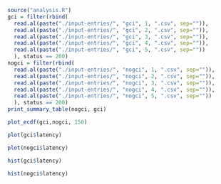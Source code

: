 

```r
source("analysis.R")
gci = filter(rbind(
  read.al(paste("./input-entries/", "gci", 1, ".csv", sep="")),
  read.al(paste("./input-entries/", "gci", 2, ".csv", sep="")),
  read.al(paste("./input-entries/", "gci", 3, ".csv", sep="")),
  read.al(paste("./input-entries/", "gci", 4, ".csv", sep="")),
  read.al(paste("./input-entries/", "gci", 5, ".csv", sep=""))
  ), status == 200)
nogci = filter(rbind(
  read.al(paste("./input-entries/", "nogci", 1, ".csv", sep="")),
  read.al(paste("./input-entries/", "nogci", 2, ".csv", sep="")),
  read.al(paste("./input-entries/", "nogci", 3, ".csv", sep="")),
  read.al(paste("./input-entries/", "nogci", 4, ".csv", sep="")),
  read.al(paste("./input-entries/", "nogci", 5, ".csv", sep=""))
  ), status == 200)
print_summary_table(nogci, gci)
```

```r

plot_ecdf(gci,nogci, 150)
```

```r
plot(gci$latency)
```

```r
plot(nogci$latency)
```


```r
hist(gci$latency)
```

```r
hist(nogci$latency)
```
